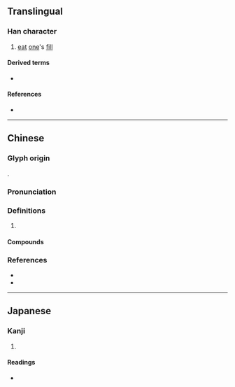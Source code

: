 {{character info/new}}
==Translingual==

===Han character===
{{Han char|rn=94|rad=犬|as=08|sn=12|four=63234|canj=ABIK|ids=⿰⿱日月犬}}

# [[eat]] [[one]]'s [[fill]]

====Derived terms====
* {{l|mul|厭}}

====References====
* {{Han ref|kx=0713.100|dkj=20482|dj=1125.050|hdz=21351.050|uh=7312|ud=29458|bh=DA6D|bd=55917}}

----

==Chinese==
{{zh-forms}}

===Glyph origin===
{{Han etym}}
{{Han compound|甘|肰|c1=s|c2=s|ls=ic}}.

===Pronunciation===
{{zh-pron
|m=yàn,yān
|c=ngaat3,aat3,jim3,jim2,jim1
|mc=y
|oc=y
|cat=
}}

===Definitions===
{{zh-hanzi}}

# {{rfdef|zh}}

====Compounds====
{{zh-der|猒倦|猒猒}}

===References===
* {{R:twedu|B02542}}
* {{R:yue:Hanzi}}

----

==Japanese==

===Kanji===
{{ja-kanji|grade=|rs=犬08}}

# {{defn|lang=ja|sort=犬08}}

====Readings====
* {{ja-readings|on=[[えん]] (en), [[おう]] (ō), [[よう]] (yō)|kun=[[あきる]] (akiru)}}